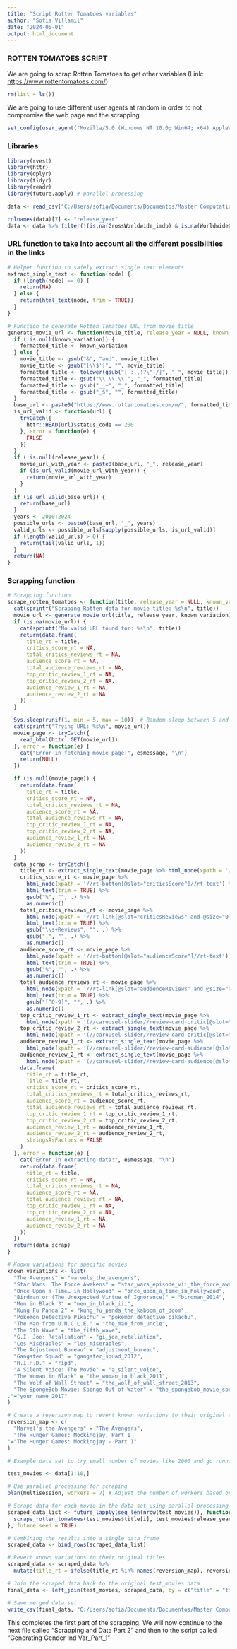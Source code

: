 ```yaml
---
title: "Script Rotten Tomatoes variables"
author: "Sofia Villamil"
date: "2024-06-01"
output: html_document
---
```


### ROTTEN TOMATOES SCRIPT

We are going to scrap Rotten Tomatoes to get other variables (Link: <https://www.rottentomatoes.com/>)

```r
rm(list = ls())
```

We are going to use different user agents at random in order to not compromise the web page and the scrapping

```r
set_config(user_agent("Mozilla/5.0 (Windows NT 10.0; Win64; x64) AppleWebKit/537.36 (KHTML, like Gecko) Chrome/121.0.0.0 Safari/537.36; Sofia Villamil / sofia.v1999@gmail.com")) # set your user agent here
```

### Libraries

```r
library(rvest)
library(httr)
library(dplyr)
library(tidyr)
library(readr)
library(future.apply) # parallel processing
```

```r
data <- read_csv("C:/Users/sofia/Documents/Documentos/Master Computational Social Sciences/TFM/Master Thesis/Scrapping and Data Part 2/movies_final_dataset_with_bm_cleaned.csv",show_col_types = FALSE)

colnames(data)[7] <- "release_year"
data <- data %>% filter(!(is.na(GrossWorldwide_imdb) & is.na(WorldwideGross_bm)))

```

### URL function to take into account all the different possibilities in the links

```r
# Helper function to safely extract single text elements
extract_single_text <- function(node) {
  if (length(node) == 0) {
    return(NA)
  } else {
    return(html_text(node, trim = TRUE))
  }
}

# Function to generate Rotten Tomatoes URL from movie title
generate_movie_url <- function(movie_title, release_year = NULL, known_variation = NULL) {
  if (!is.null(known_variation)) {
    formatted_title <- known_variation
  } else {
    movie_title <- gsub("&", "and", movie_title)
    movie_title <- gsub("[\\$']", "", movie_title)
    formatted_title <- tolower(gsub("[ :.,!?\"-/]", "_", movie_title))
    formatted_title <- gsub("\\.\\.\\.", "_", formatted_title)
    formatted_title <- gsub("__+", "_", formatted_title)
    formatted_title <- gsub("_$", "", formatted_title)
  }
  base_url <- paste0("https://www.rottentomatoes.com/m/", formatted_title)
  is_url_valid <- function(url) {
    tryCatch({
      httr::HEAD(url)$status_code == 200
    }, error = function(e) {
      FALSE
    })
  }
  if (!is.null(release_year)) {
    movie_url_with_year <- paste0(base_url, "_", release_year)
    if (is_url_valid(movie_url_with_year)) {
      return(movie_url_with_year)
    }
  }
  if (is_url_valid(base_url)) {
    return(base_url)
  }
  years <- 2010:2024
  possible_urls <- paste0(base_url, "_", years)
  valid_urls <- possible_urls[sapply(possible_urls, is_url_valid)]
  if (length(valid_urls) > 0) {
    return(tail(valid_urls, 1))
  }
  return(NA)
}

```

### Scrapping function

```r
# Scrapping function
scrape_rotten_tomatoes <- function(title, release_year = NULL, known_variation = NULL) {
  cat(sprintf("Scraping Rotten data for movie title: %s\n", title))
  movie_url <- generate_movie_url(title, release_year, known_variation)
  if (is.na(movie_url)) {
    cat(sprintf("No valid URL found for: %s\n", title))
    return(data.frame(
      title_rt = title,
      critics_score_rt = NA,
      total_critics_reviews_rt = NA,
      audience_score_rt = NA,
      total_audience_reviews_rt = NA,
      top_critic_review_1_rt = NA,
      top_critic_review_2_rt = NA,
      audience_review_1_rt = NA,
      audience_review_2_rt = NA
    ))
  }

  Sys.sleep(runif(1, min = 5, max = 10))  # Random sleep between 5 and 10 seconds
  cat(sprintf("Trying URL: %s\n", movie_url))
  movie_page <- tryCatch({
    read_html(httr::GET(movie_url))
  }, error = function(e) {
    cat("Error in fetching movie page:", e$message, "\n")
    return(NULL)
  })

  if (is.null(movie_page)) {
    return(data.frame(
      title_rt = title,
      critics_score_rt = NA,
      total_critics_reviews_rt = NA,
      audience_score_rt = NA,
      total_audience_reviews_rt = NA,
      top_critic_review_1_rt = NA,
      top_critic_review_2_rt = NA,
      audience_review_1_rt = NA,
      audience_review_2_rt = NA
    ))
  }
  data_scrap <- tryCatch({
    title_rt <- extract_single_text(movie_page %>% html_node(xpath = '//h1[@slot="titleIntro"]//span'))
    critics_score_rt <- movie_page %>%
      html_node(xpath = '//rt-button[@slot="criticsScore"]//rt-text') %>%
      html_text(trim = TRUE) %>%
      gsub("%", "", .) %>%
      as.numeric()
    total_critics_reviews_rt <- movie_page %>%
      html_node(xpath = '//rt-link[@slot="criticsReviews" and @size="0.75"]') %>%
      html_text(trim = TRUE) %>%
      gsub("\\s+Reviews", "", .) %>%
      gsub(",", "", .) %>%
      as.numeric()
    audience_score_rt <- movie_page %>%
      html_node(xpath = '//rt-button[@slot="audienceScore"]//rt-text') %>%
      html_text(trim = TRUE) %>%
      gsub("%", "", .) %>%
      as.numeric()
    total_audience_reviews_rt <- movie_page %>%
      html_node(xpath = '//rt-link[@slot="audienceReviews" and @size="0.75"]') %>%
      html_text(trim = TRUE) %>%
      gsub("[^0-9]", "", .) %>%
      as.numeric()
    top_critic_review_1_rt <- extract_single_text(movie_page %>% 
      html_node(xpath = '(//carousel-slider//review-card-critic[@slot="tile"])[1]//rt-text[@slot="content"]'))
    top_critic_review_2_rt <- extract_single_text(movie_page %>% 
      html_node(xpath = '(//carousel-slider//review-card-critic[@slot="tile"])[2]//rt-text[@slot="content"]'))
    audience_review_1_rt <- extract_single_text(movie_page %>% 
      html_node(xpath = '(//carousel-slider//review-card-audience[@slot="tile"])[1]//rt-text[@slot="content"]'))
    audience_review_2_rt <- extract_single_text(movie_page %>% 
      html_node(xpath = '(//carousel-slider//review-card-audience[@slot="tile"])[2]//rt-text[@slot="content"]'))
    data.frame(
      title_rt = title_rt,
      Title = title_rt,
      critics_score_rt = critics_score_rt,
      total_critics_reviews_rt = total_critics_reviews_rt,
      audience_score_rt = audience_score_rt,
      total_audience_reviews_rt = total_audience_reviews_rt,
      top_critic_review_1_rt = top_critic_review_1_rt,
      top_critic_review_2_rt = top_critic_review_2_rt,
      audience_review_1_rt = audience_review_1_rt,
      audience_review_2_rt = audience_review_2_rt,
      stringsAsFactors = FALSE
    )
  }, error = function(e) {
    cat("Error in extracting data:", e$message, "\n")
    return(data.frame(
      title_rt = title,
      critics_score_rt = NA,
      total_critics_reviews_rt = NA,
      audience_score_rt = NA,
      total_audience_reviews_rt = NA,
      top_critic_review_1_rt = NA,
      top_critic_review_2_rt = NA,
      audience_review_1_rt = NA,
      audience_review_2_rt = NA
    ))
  })
  return(data_scrap)
}

```

```r
# Known variations for specific movies
known_variations <- list(
  "The Avengers" = "marvels_the_avengers",
  "Star Wars: The Force Awakens" = "star_wars_episode_vii_the_force_awakens",
  "Once Upon a Time… in Hollywood" = "once_upon_a_time_in_hollywood",
  "Birdman or (The Unexpected Virtue of Ignorance)" = "birdman_2014",
  "Men in Black 3" = "men_in_black_iii",
  "Kung Fu Panda 2" = "kung_fu_panda_the_kaboom_of_doom",
  "Pokémon Detective Pikachu" = "pokemon_detective_pikachu",
  "The Man from U.N.C.L.E." = "the_man_from_uncle",
  "The 5th Wave" = "the_fifth_wave",
  "G.I. Joe: Retaliation" = "gi_joe_retaliation",
  "Les Misérables" = "les_miserables",
  "The Adjustment Bureau" = "adjustment_bureau",
  "Gangster Squad" = "gangster_squad_2012",
  "R.I.P.D." = "ripd",
  "A Silent Voice: The Movie" = "a_silent_voice",
  "The Woman in Black" = "the_woman_in_black_2011",
  "The Wolf of Wall Street" = "the_wolf_of_wall_street_2013",
  "The SpongeBob Movie: Sponge Out of Water" = "the_spongebob_movie_sponge_out_of_water","Your Name
."="your_name_2017"
)

# Create a reversion map to revert known variations to their original titles
reversion_map <- c(
  "Marvel's the Avengers" = "The Avengers",
  "The Hunger Games: Mockingjay, Part 1
"="The Hunger Games: Mockingjay - Part 1"
)

# Example data set to try small number of movies like 2000 and go running it un this chunks of 2000 util you get to 15576. I did it all in but take too long!

test_movies <- data[1:10,]

# Use parallel processing for scraping
plan(multisession, workers = 7) # Adjust the number of workers based on your CPU, I have 8 so I put one less

# Scrape data for each movie in the data set using parallel processing
scraped_data_list <- future_lapply(seq_len(nrow(test_movies)), function(i) {
  scrape_rotten_tomatoes(test_movies$title[i], test_movies$release_year[i], known_variations[[test_movies$title[i]]])
}, future.seed = TRUE)  

# Combining the results into a single data frame
scraped_data <- bind_rows(scraped_data_list)

# Revert known variations to their original titles
scraped_data <- scraped_data %>%
  mutate(title_rt = ifelse(title_rt %in% names(reversion_map), reversion_map[title_rt], title_rt))

# Join the scraped data back to the original test_movies data
final_data <- left_join(test_movies, scraped_data, by = c("title" = "title_rt"))

```

```r
# Save merged data set
write_csv(final_data, "C:/Users/sofia/Documents/Documentos/Master Computational Social Sciences/TFM/Master Thesis/Scrapping and Data Part 2/movies_test_dataset_with_rotten_tomatoes_cleaned.csv")

```

This completes the first part of the scrapping. We will now continue to the next file called "Scrapping and Data Part 2" and then to the script called "Generating Gender Ind Var_Part_1"
